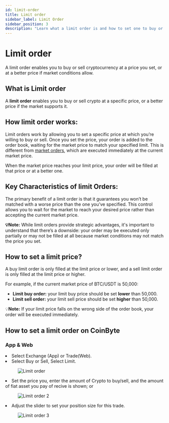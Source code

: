 ```yaml
---
id: limit-order
title: Limit order
sidebar_label: Limit Order
sidebar_position: 3
description: "Learn what a limit order is and how to set one to buy or sell crypto at your desired price."
---
```



# Limit order

A limit order enables you to buy or sell cryptocurrency at a price you set, or at a better price if market conditions allow.

## What is Limit order

A <strong>limit order</strong> enables you to buy or sell crypto at a specific price, or a better price if the market supports it.

## How limit order works:

Limit orders work by allowing you to set a specific price at which you’re willing to buy or sell. Once you set the price, your order is added to the order book, waiting for the market price to match your specified limit. This is different from <a href="/docs/trading/spot-trade/market-order">market orders</a>, which are executed immediately at the current market price.

When the market price reaches your limit price, your order will be filled at that price or at a better one.

## Key Characteristics of limit Orders:

The primary benefit of a limit order is that it guarantees you won’t be matched with a worse price than the one you’ve specified. This control allows you to wait for the market to reach your desired price rather than accepting the current market price.

<InfoBox>
<strong>💡Note:</strong> While limit orders provide strategic advantages, it's important to understand that there’s a downside: your order may be executed only partially or may not be filled at all because market conditions may not match the price you set.
</InfoBox>

## How to set a limit price?

A buy limit order is only filled at the limit price or lower, and a sell limit order is only filled at the limit price or higher.

For example, if the current market price of BTC/USDT is 50,000:

- <strong>Limit buy order:</strong> your limit buy price should be set <strong>lower</strong> than 50,000.  
- <strong>Limit sell order:</strong> your limit sell price should be set <strong>higher</strong> than 50,000.

<InfoBox>
💡<strong>Note:</strong> If your limit price falls on the wrong side of the order book, your order will be executed immediately.
</InfoBox>

## How to set a limit order on CoinByte

### App & Web 

<RoundStepList>
<li>Select Exchange (App) or Trade(Web).</li>
<li>Select Buy or Sell, Select Limit.</li>

<figure style={{ textAlign: 'center' }}>
  <img src={useBaseUrl('/img/tradinig/exchange/limit-order/1.png')} alt="Limit order" style={{ width: 300 }} />
</figure>

<li>Set the price you, enter the amount of Crypto  to buy/sell, and the amount of fiat asset you pay of recive is shown; or</li>

<figure style={{ textAlign: 'center' }}>
  <img src={useBaseUrl('/img/tradinig/exchange/limit-order/2.png')} alt="Limit order 2" style={{ width: 300 }} />
</figure>

<li>Adjust the slider to set your position size for this trade.</li>

<figure style={{ textAlign: 'center' }}>
  <img src={useBaseUrl('/img/tradinig/exchange/limit-order/3.png')} alt="Limit order 3" style={{ width: 300 }} />
</figure>
</RoundStepList>
<RelatedArticles category="trading" />
